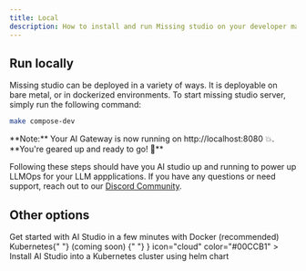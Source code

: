 ```yaml
---
title: Local
description: How to install and run Missing studio on your developer machine or bare metal setups
---
```


## Run locally

Missing studio can be deployed in a variety of ways. It is deployable on bare metal, or in dockerized environments.
To start missing studio server, simply run the following command:

```bash
make compose-dev
```

<Info>
  **Note:** Your AI Gateway is now running on http://localhost:8080 💥.
</Info>
**You're geared up and ready to go! 🚀**

Following these steps should have you AI studio up and running to power up LLMOps for your LLM appplications.
If you have any questions or need support, reach out to our [Discord Community](https://discord.gg/99UVa6MkUX).

## Other options

<CardGroup cols={2}>
  <Card
    href="/introduction/docker-installation/"
    title="Docker"
    icon="docker"
    color="#18A0FB"
  >
    Get started with AI Studio in a few minutes with Docker (recommended)
  </Card>
  <Card
    title={
      <>
        Kubernetes{" "}
        <span
          style={{ fontSize: "10px", color: "green", display: "flex-inline" }}
        >
          (coming soon)
        </span>{" "}
      </>
    }
    icon="cloud"
    color="#00CCB1"
  >
    Install AI Studio into a Kubernetes cluster using helm chart
  </Card>
</CardGroup>
